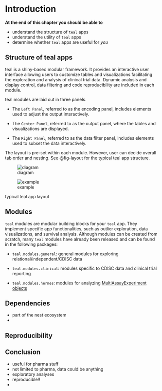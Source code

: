 # Introduction

<!-- about teal -->


**At the end of this chapter you should be able to**

-   understand the structure of `teal` apps
-   understand the utility of `teal` apps
-   determine whether `teal` apps are useful for *you*

## Structure of teal apps

teal is a shiny-based modular framework. It provides an interactive user interface allowing users to customize tables and visualizations facilitating the exploration and analysis of clinical trial data. Dynamic analysis and display control, data filtering and code reproducibility are included in each module.

teal modules are laid out in three panels.

-   The `Left Panel`, referred to as the encoding panel, includes elements used to adjust the output interactively.

-   The `Center Panel`, referred to as the output panel, where the tables and visualizations are displayed.

-   The `Right Panel`, referred to as the data filter panel, includes elements used to subset the data interactively.

The layout is pre-set within each module. However, user can decide overall tab order and nesting. See @fig-layout for the typical teal app structure.

::: {#fig-layout layout-ncol="1"}
![diagram](figures_images/teal_panel_layout.png){#fig-diagram fig-alt="Structure of a typical teal app"}

![example](figures_images/teal_panel_example.png){#fig-example fig-alt="Screenshot of an example teal app"}

typical teal app layout
:::

## Modules

`teal` modules are modular building blocks for your `teal` app. They implement specific app functionalities, such as outlier exploration, data visualizations, and survival analysis. Although modules can be created from scratch, many `teal` modules have already been released and can be found in the following packages:

-   `teal.modules.general`: general modules for exploring relational/independent/CDISC data

-   `teal.modules.clinical`: modules specific to CDISC data and clinical trial reporting

-   `teal.modules.hermes`: modules for analyzing [MultiAssayExperiment objects](https://bioconductor.org/packages/release/bioc/html/MultiAssayExperiment.html)

## Dependencies

- part of the nest ecosystem
- 


## Reproducibility



## Conclusion

- useful for pharma stuff
- not limited to pharma, data could be anything
- exploratory analyses
- reproducible!!
- 
